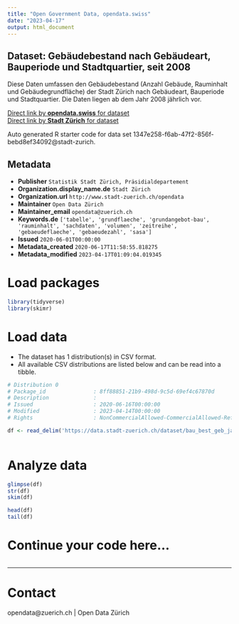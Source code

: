 ```yaml
---
title: "Open Government Data, opendata.swiss"
date: "2023-04-17"
output: html_document
---
```


## Dataset: Gebäudebestand nach Gebäudeart, Bauperiode und Stadtquartier, seit 2008


Diese Daten umfassen den Gebäudebestand (Anzahl Gebäude, Rauminhalt und Gebäudegrundfläche) der Stadt Zürich nach Gebäudeart, Bauperiode und Stadtquartier. Die Daten liegen ab dem Jahr 2008 jährlich vor.



[Direct link by **opendata.swiss** for dataset](https://opendata.swiss/de/dataset/gebaudebestand-nach-gebaudeart-bauperiode-und-stadtquartier-seit-2008)<br>
[Direct link by **Stadt Zürich** for dataset](https://data.stadt-zuerich.ch/dataset/bau_best_geb_jahr_gebart_bauperiode_quartier_od5087)

Auto generated R starter code for data set 1347e258-f6ab-47f2-856f-bebd8ef34092@stadt-zurich.

## Metadata

- **Publisher** `Statistik Stadt Zürich, Präsidialdepartement`
- **Organization.display_name.de** `Stadt Zürich`
- **Organization.url** `http://www.stadt-zuerich.ch/opendata`
- **Maintainer** `Open Data Zürich`
- **Maintainer_email** `opendata@zuerich.ch`
- **Keywords.de** `['tabelle', 'grundflaeche', 'grundangebot-bau', 'rauminhalt', 'sachdaten', 'volumen', 'zeitreihe', 'gebaeudeflaeche', 'gebaeudezahl', 'sasa']`
- **Issued** `2020-06-01T00:00:00`
- **Metadata_created** `2020-06-17T11:58:55.818275`
- **Metadata_modified** `2023-04-17T01:09:04.019345`


# Load packages

```r

library(tidyverse)
library(skimr)

```

# Load data

-   The dataset has 1 distribution(s) in CSV format.
-   All available CSV distributions are listed below and can be read into a tibble.

```r

# Distribution 0
# Package_id               : 8ff88851-21b9-498d-9c5d-69ef4c67870d
# Description              : 
# Issued                   : 2020-06-16T00:00:00
# Modified                 : 2023-04-14T00:00:00
# Rights                   : NonCommercialAllowed-CommercialAllowed-ReferenceNotRequired

df <- read_delim('https://data.stadt-zuerich.ch/dataset/bau_best_geb_jahr_gebart_bauperiode_quartier_od5087/download/BAU508OD5087.csv')



```

# Analyze data

```r

glimpse(df)
str(df)
skim(df)

head(df)
tail(df)

```

# Continue your code here...

```r

```

------------------------------------------------------------------------

# Contact

opendata@zuerich.ch | Open Data Zürich
